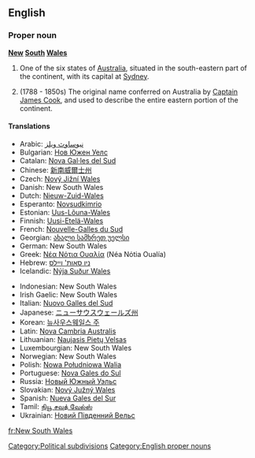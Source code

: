 ==English==

===Proper noun===
'''[[New]] [[South]] [[Wales]]'''

# One of the six states of [[Australia]], situated in the south-eastern part of the continent, with its capital at [[Sydney]].
# {{historical}} (1788 - 1850s) The original name conferred on Australia by [[w:Captain James Cook|Captain James Cook]], and used to describe the entire eastern portion of the continent.
====Translations====
{{top}}
*Arabic: [[نيوساوث ويلز]]
*Bulgarian: [[Нов Южен Уелс]]
*Catalan: [[Nova Gal·les del Sud]]
*Chinese: [[新南威爾士州]]
*Czech: [[Nový Jižní Wales]]
*Danish: New South Wales
*Dutch: [[Nieuw-Zuid-Wales]]
*Esperanto: [[Novsudkimrio]]
*Estonian: [[Uus-Lõuna-Wales]]
*Finnish: [[Uusi-Etelä-Wales]]
*French: [[Nouvelle-Galles du Sud]]
*Georgian: [[ახალი სამხრეთ უელსი]]
*German: New South Wales
*Greek: [[Νέα Νότια Ουαλία]] (Néa Nόtia Oualía) {{f}}
*Hebrew: [[ניו סאות' ויילס]]
*Icelandic: [[Nýja Suður Wales]]
{{mid}}
*Indonesian: New South Wales
*Irish Gaelic: New South Wales
*Italian: [[Nuovo Galles del Sud]]
*Japanese: [[ニューサウスウェールズ州]]
*Korean: [[뉴사우스웨일스 주]]
*Latin: [[Nova Cambria Australis]]
*Lithuanian: [[Naujasis Pietų Velsas]]
*Luxembourgian: New South Wales
*Norwegian: New South Wales
*Polish: [[Nowa Południowa Walia]]
*Portuguese: [[Nova Gales do Sul]]
*Russia: [[Новый Южный Уэльс]]
*Slovakian: [[Nový Južný Wales]]
*Spanish: [[Nueva Gales del Sur]] {{f}}
*Tamil: [[நியூ சவுத் வேல்ஸ்]]
*Ukrainian: [[Новий Південний Вельс]]
{{bottom}}

[[Category:Political subdivisions]]
[[Category:English proper nouns]]

[[fr:New South Wales]]